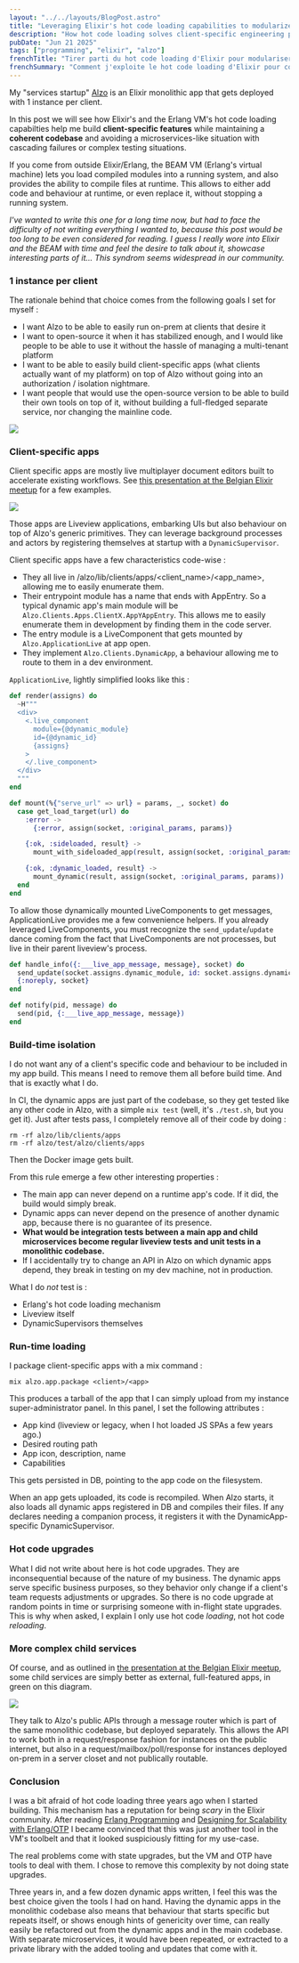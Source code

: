 ```yaml
---
layout: "../../layouts/BlogPost.astro"
title: "Leveraging Elixir's hot code loading capabilities to modularize a monolithic app"
description: "How hot code loading solves client-specific engineering problems in my startup Alzo"
pubDate: "Jun 21 2025"
tags: ["programming", "elixir", "alzo"]
frenchTitle: "Tirer parti du hot code loading d'Elixir pour modulariser une app monolithique"
frenchSummary: "Comment j'exploite le hot code loading d'Elixir pour construire des fonctionnalités client-spécifiques dans Alzo. Une approche monolithique qui évite les microservices tout en gardant une base de code cohérente et testable."
---
```


My "services startup" [Alzo](https://alzo.archi) is an Elixir monolithic app that gets deployed with 1 instance per client.<br/>

In this post we will see how Elixir's and the Erlang VM's hot code loading capabilties help me build **client-specific features** while maintaining a **coherent codebase** and avoiding a microservices-like situation with cascading failures or complex testing situations.

If you come from outside Elixir/Erlang, the BEAM VM (Erlang's virtual machine) lets you load compiled modules into a running system, and also provides the ability to compile files at runtime. This allows to either add code and behaviour at runtime, or even replace it, without stopping a running system.

*I've wanted to write this one for a long time now, but had to face the difficulty of not writing *everything* I wanted to, because this post would be too long to be even considered for reading. I guess I really wore into Elixir and the BEAM with time and feel the desire to talk about it, showcase interesting parts of it... This syndrom seems widespread in our community.*

### 1 instance per client

The rationale behind that choice comes from the following goals I set for myself :
- I want Alzo to be able to easily run on-prem at clients that desire it
- I want to open-source it when it has stabilized enough, and I would like people to be able to use it without the hassle of managing a multi-tenant platform
- I want to be able to easily build client-specific apps (what clients actually want of my platform) on top of Alzo without going into an authorization / isolation nightmare.
- I want people that would use the open-source version to be able to build their own tools on top of it, without building a full-fledged separate service, nor changing the mainline code.

![](/talks/meetup_beam_0325/slide_10.png)

### Client-specific apps

Client specific apps are mostly live multiplayer document editors built to accelerate existing workflows. See [this presentation at the Belgian Elixir meetup](/blog/beaming-online-meetup) for a few examples.

![](/talks/meetup_beam_0325/slide_12.png)

Those apps are Liveview applications, embarking UIs but also behaviour on top of Alzo's generic primitives. They can leverage background processes and actors by registering themselves at startup with a `DynamicSupervisor`.

Client specific apps have a few characteristics code-wise :

- They all live in /alzo/lib/clients/apps/\<client_name>/\<app_name>, allowing me to easily enumerate them.
- Their entrypoint module has a name that ends with AppEntry. So a typical dynamic app's main module will be `Alzo.Clients.Apps.ClientX.AppYAppEntry`. This allows me to easily enumerate them in development by finding them in the code server.
- The entry module is a LiveComponent that gets mounted by `Alzo.ApplicationLive` at app open.
- They implement `Alzo.Clients.DynamicApp`, a behaviour allowing me to route to them in a dev environment.

`ApplicationLive`, lightly simplified looks like this :

```elixir
def render(assigns) do
  ~H"""
  <div>
    <.live_component
      module={@dynamic_module}
      id={@dynamic_id}
      {assigns}
    >
    </.live_component>
  </div>
  """
end

def mount(%{"serve_url" => url} = params, _, socket) do
  case get_load_target(url) do
    :error ->
      {:error, assign(socket, :original_params, params)}

    {:ok, :sideloaded, result} ->
      mount_with_sideloaded_app(result, assign(socket, :original_params, params))

    {:ok, :dynamic_loaded, result} ->
      mount_dynamic(result, assign(socket, :original_params, params))
  end
end
```

To allow those dynamically mounted LiveComponents to get messages, ApplicationLive provides me a few convenience helpers. If you already leveraged LiveComponents, you must recognize the `send_update`/`update` dance coming from the fact that LiveComponents are not processes, but live in their parent liveview's process.

```elixir
def handle_info({:___live_app_message, message}, socket) do
  send_update(socket.assigns.dynamic_module, id: socket.assigns.dynamic_id, message: message)
  {:noreply, socket}
end

def notify(pid, message) do
  send(pid, {:___live_app_message, message})
end
```


### Build-time isolation

I do not want any of a client's specific code and behaviour to be included in my app build. This means I need to remove them all before build time. And that is exactly what I do.

In CI, the dynamic apps are just part of the codebase, so they get tested like any other code in Alzo, with a simple `mix test` (well, it's `./test.sh`, but you get it). Just after tests pass, I completely remove all of their code by doing :

```
rm -rf alzo/lib/clients/apps
rm -rf alzo/test/alzo/clients/apps
```

Then the Docker image gets built.

From this rule emerge a few other interesting properties :
- The main app can never depend on a runtime app's code. If it did, the build would simply break.
- Dynamic apps can never depend on the presence of another dynamic app, because there is no guarantee of its presence.
- **What would be integration tests between a main app and child microservices become regular liveview tests and unit tests in a monolithic codebase.**
- If I accidentally try to change an API in Alzo on which dynamic apps depend, they break in testing on my dev machine, not in production.

What I do *not* test is :
- Erlang's hot code loading mechanism
- Liveview itself
- DynamicSupervisors themselves

### Run-time loading

I package client-specific apps with a mix command :

```
mix alzo.app.package <client>/<app>
```

This produces a tarball of the app that I can simply upload from my instance super-administrator panel. In this panel, I set the following attributes :
- App kind (liveview or legacy, when I hot loaded JS SPAs a few years ago.)
- Desired routing path
- App icon, description, name
- Capabilities

This gets persisted in DB, pointing to the app code on the filesystem.

When an app gets uploaded, its code is recompiled. When Alzo starts, it also loads all dynamic apps registered in DB and compiles their files. If any declares needing a companion process, it registers it with the DynamicApp-specific DynamicSupervisor.

### Hot code upgrades

What I did not write about here is hot code upgrades. They are inconsequential because of the nature of my business. The dynamic apps serve specific business purposes, so they behavior only change if a client's team requests adjustments or upgrades. So there is no code upgrade at random points in time or surprising someone with in-flight state upgrades. This is why when asked, I explain I only use hot code *loading*, not hot code *reloading*.

### More complex child services

Of course, and as outlined in [the presentation at the Belgian Elixir meetup](/blog/beaming-online-meetup), some child services are simply better as external, full-featured apps, in green on this diagram.

![](/talks/meetup_beam_0325/slide_11.png)

They talk to Alzo's public APIs through a message router which is part of the same monolithic codebase, but deployed separately. This allows the API to work both in a request/response fashion for instances on the public internet, but also in a request/mailbox/poll/response for instances deployed on-prem in a server closet and not publically routable.

### Conclusion

I was a bit afraid of hot code loading three years ago when I started building. This mechanism has a reputation for being *scary* in the Elixir community. After reading [Erlang Programming](https://www.oreilly.com/library/view/erlang-programming/9780596803940/) and [Designing for Scalability with Erlang/OTP](https://www.oreilly.com/library/view/designing-for-scalability/9781449361556/) I became convinced that this was just another tool in the VM's toolbelt and that it looked suspiciously fitting for my use-case.

The real problems come with state upgrades, but the VM and OTP have tools to deal with them. I chose to remove this complexity by not doing state upgrades.

Three years in, and a few dozen dynamic apps written, I feel this was the best choice given the tools I had on hand. Having the dynamic apps in the monolithic codebase also means that behaviour that starts specific but repeats itself, or shows enough hints of genericity over time, can really easily be refactored out from the dynamic apps and in the main codebase. With separate microservices, it would have been repeated, or extracted to a private library with the added tooling and updates that come with it.
